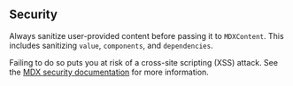 ## Security

Always sanitize user-provided content before passing it to `MDXContent`. This includes sanitizing `value`, `components`, and `dependencies`.

Failing to do so puts you at risk of a cross-site scripting (XSS) attack. See the [MDX security documentation](https://mdxjs.com/getting-started#security) for more information.

